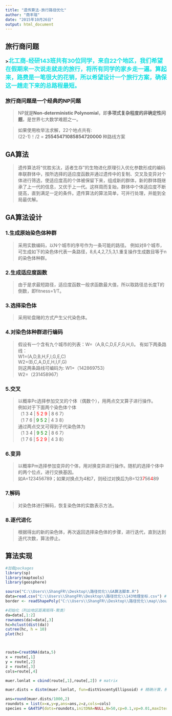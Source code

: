 ```yaml
---
title: "遗传算法-旅行路径优化"
author: "商丰瑞"
date: "2015年10月26日"
output: html_document
---
```


## **旅行商问题**

**><font color="#17E0E3" size=4>北工商-经研143班共有30位同学，来自22个地区，我们希望在假期来一次说走就走的旅行，将所有同学的家乡走一遍。算起来，路费是一笔很大的花销，所以希望设计一个旅行方案，确保这一趟走下来的总路程最短。</font>**

### 旅行商问题是一个经典的NP问题
>NP就是**Non-deterministic Polynomial**，即**多项式复杂程度的非确定性问题**，是世界七大数学难题之一。

>如果使用枚举法求解，22个地点共有:   
(22-1)！/2 = **25545471085854720000 **种路线方案  

## **GA算法**
>遗传算法将“优胜劣汰，适者生存”的生物进化原理引入优化参数形成的编码串联群体中，按所选择的适应度函数并通过遗传中的复制、交叉及变异对个体进行筛选，使适应度高的个体被保留下来，组成新的群体，新的群体既继承了上一代的信息，又优于上一代。这样周而复始，群体中个体适应度不断提高，直到满足一定的条件。遗传算法的算法简单，可并行处理，并能到全局最优解。

## **GA算法设计**
### 1.生成原始染色体种群

>采用实数编码，以N个城市的序号作为一条可能的路径。           例如对8个城市，可生成如下的染色体代表一条路径，8,6,4,2,7,5,3,1.重复操作生成数目等于n的染色体种群。

### 2.生成适应度函数

>由于是求最短路径，适应度函数一般求函数最大值，所以取路径总长度T的倒数，即fitness=1/T。

### 3.选择染色体

>采用轮盘赌的方式产生父代染色体。

### 4.对染色体种群进行编码

>假设有一个含有九个城市的列表：W=（A,B,C,D,E,F,G,H,I)。
有如下两条路线：  
W1=(A,D,B,H,F,I,G,E,C)  
W2=(B,C,A,D,E,H,I,F,G)  
则这两条路线可编码为:
W1=（142869753）   
W2=（231458967）   
  
### 5.交叉

>以概率Pc选择参加交叉的个体（偶数个），用两点交叉算子进行操作。  
例如对于下面两个染色体个体   
（1 3 4 |<font color="red"> 5 2 9 </font> | 8 6 7）  
（1 7 6 |<font color="green"> 9 5 2 </font> | 4 3 8）  
通过两点交叉可得到子代染色体为   
（1 3 4 |  <font color="green"> 9 5 2 </font> | 8 6 7）   
（1 7 6 | <font color="red"> 5 2 9 </font>  | 4 3 8）
    
### 6.变异

>以概率Pm选择参加变异的个体，用对换变异进行操作。随机的选择个体中的两个位点，进行交换基因。  
如A=123456789；如果对换点为4和7，则经过对换后为B=123<font color="red">7</font>56<font color="red">4</font>89

### 7.解码   

>对染色体进行解码，恢复染色体的实数表示方法。

### 8.逐代进化

>根据得出的新的染色体，再次返回选择染色体的步骤，进行迭代，直到达到迭代次数，算法停止。

## **算法实现**
```r
#加载packages
library(sp)
library(maptools)
library(geosphere)

source("C:\\Users\\ShangFR\\Desktop\\路径优化\\GA算法脚本.R")
data=read.csv("C:\\Users\\ShangFR\\Desktop\\路径优化\\143地理坐标.csv") #读取城市经纬度数据
border <- readShapePoly("C:\\Users\\ShangFR\\Desktop\\路径优化\\map\\bou2_4p.shp") #读取各省的边界数据等

#初始化（列出地区距离矩阵-聚类）
da=data[,1:2]
rownames(da)=data[,3]
hc=hclust(dist(da))
cutree(hc, h = 10)
plot(hc)



route=CreatDNA(data,5)	
x = route[,1]
y = route[,2]
z = route[,3]
cols=route[,4]

muer.lonlat = cbind(route[,1],route[,2]) # matrix

muer.dists = distm(muer.lonlat, fun=distVincentyEllipsoid) # 精确计算，椭圆

ans=round(muer.dists/1000,2)
roundots = list(x=x,y=y,ans=ans,z=z,cols=cols)
species = GA4TSP(dots=roundots,initDNA=NULL,N=50,cp=0.1,vp=0.01,maxIter=1000,maxStay=100,maxElite=2,drawing=TRUE)

```




